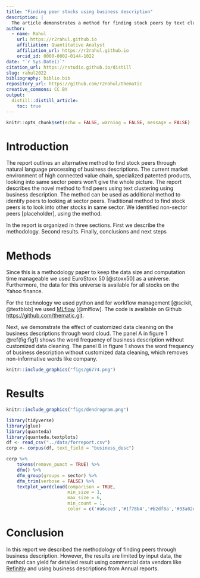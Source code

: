 ```yaml
---
title: "Finding peer stocks using business description"
description: |
  The article demonstrates a method for finding stock peers by text clustering on the business descriptions of securities.
author:
  - name: Rahul
    url: https://r2rahul.github.io
    affiliation: Quantitative Analyst
    affiliation_url: https://r2rahul.github.io
    orcid_id: 0000-0002-0144-1022 
date: "`r Sys.Date()`"
citation_url: https://rstudio.github.io/distill
slug: rahul2022
bibliography: biblio.bib
repository_url: https://github.com/r2rahul/thematic
creative_commons: CC BY
output:
  distill::distill_article:
    toc: true
---
```


```r
knitr::opts_chunk$set(echo = FALSE, warning = FALSE, message = FALSE)
```

# Introduction
The report outlines an alternative method to find stock peers through natural language processing of business descriptions. The current market environment of high connected value chain, specialized patented products, looking into same sector peers won't give the whole picture. The report describes the novel method to find peers using text clustering using business description. The method can be used as additional method to identify peers to looking at sector peers. Traditional method to find stock peers is to look into other stocks in same sector. We identified non-sector peers [placeholder], using the method. 

In the report is organized in three sections. First we describe the methodology.  Second results. Finally, conclusions and next steps

# Methods

Since this is a methodology paper to keep the data size and computation time manageable we used EuroStoxx 50 [@stoxx50] as a universe. Furthermore, the data for this universe is available for all stocks on the Yahoo finance. 

For the technology we used python and for workflow management [@scikit, @textblob] we used [MLflow](https://www.mlflow.org/) [@mlflow]. The code is available on Github [https://github.com/thematic.git](https://github.com/thematic.git). 


Next, we demonstrate the effect of customized data cleaning on the business descriptions through word cloud. The panel A in figure 1 \@ref(fig:fig1) shows the word frequency of business description without customized data cleaning. The panel B in figure 1 shows the word frequency of business description without customized data cleaning, which removes non-informative words like company. 

```r
knitr::include_graphics("figs/g6774.png")
```

 
# Results

```r
knitr::include_graphics("figs/dendrogram.png")
```


```r
library(tidyverse)
library(glue)
library(quanteda)
library(quanteda.textplots)
df <- read_csv("../data/forreport.csv")
corp <- corpus(df, text_field = "business_desc")
```

```r
corp %>%
    tokens(remove_punct = TRUE) %>%
    dfm() %>%
    dfm_group(groups = sector) %>%
    dfm_trim(verbose = FALSE) %>%
    textplot_wordcloud(comparison = TRUE,
                       min_size = 1,
                       max_size = 6,
                       min_count = 1, 
                       color = c('#a6cee3','#1f78b4','#b2df8a','#33a02c'))
```


# Conclusion

In this report we described the methodology of finding peers through business description. However, the results are limited by input data, the method can yield far detailed result using commercial data vendors like [Refinitiv](https://www.refinitiv.com/en) and using business descriptions from Annual reports.  

